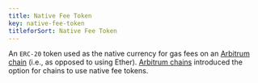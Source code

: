 ```yaml
---
title: Native Fee Token
key: native-fee-token
titleforSort: Native Fee Token
---
```


An `ERC-20` token used as the native currency for gas fees on an [Arbitrum chain](/intro/glossary#arbitrum-chain) (i.e., as opposed to using Ether). [Arbitrum chains](/intro/glossary#arbitrum-chains) introduced the option for chains to use native fee tokens.

